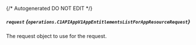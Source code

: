 {/* Autogenerated DO NOT EDIT  */}

##### `request` *{`operations.C1APIAppV1AppEntitlementsListForAppResourceRequest`}*
The request object to use for the request.

<Collapsible openLabel={Labels.showProperties} closeLabel={Labels.hideProperties}>
  <C1APIAppV1AppEntitlementsListForAppResourceRequest />
</Collapsible>

